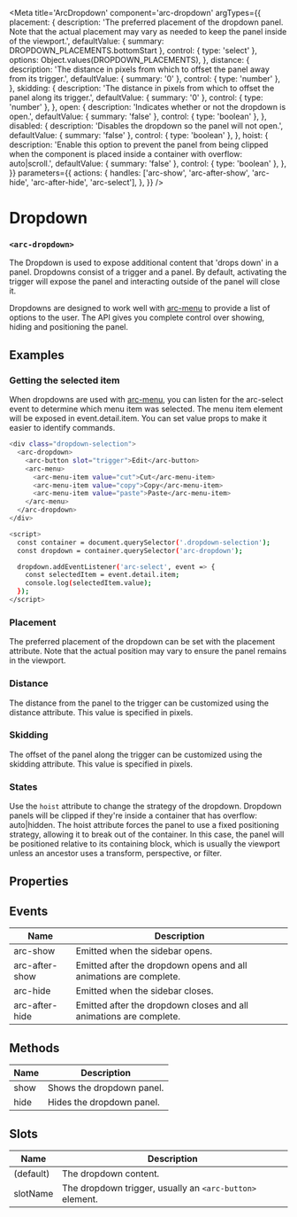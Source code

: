 
<Meta
title='ArcDropdown'
component='arc-dropdown'
argTypes={{
    placement: {
      description: 'The preferred placement of the dropdown panel. Note that the actual placement may vary as needed to keep the panel inside of the viewport.',
      defaultValue: { summary: DROPDOWN_PLACEMENTS.bottomStart },
      control: { type: 'select' },
      options: Object.values(DROPDOWN_PLACEMENTS),
    },
    distance: {
      description: 'The distance in pixels from which to offset the panel away from its trigger.',
      defaultValue: { summary: '0' },
      control: { type: 'number' },
    },
    skidding: {
        description: 'The distance in pixels from which to offset the panel along its trigger.',
        defaultValue: { summary: '0' },
        control: { type: 'number' },
    },
    open: {
        description: 'Indicates whether or not the dropdown is open.',
        defaultValue: { summary: 'false' },
        control: { type: 'boolean' },
    },
    disabled: {
        description: 'Disables the dropdown so the panel will not open.',
        defaultValue: { summary: 'false' },
        control: { type: 'boolean' },
    },
    hoist: {
        description: 'Enable this option to prevent the panel from being clipped when the component is placed inside a container with overflow: auto|scroll.',
        defaultValue: { summary: 'false' },
        control: { type: 'boolean' },
    },
}}
parameters={{
    actions: {
      handles: ['arc-show', 'arc-after-show', 'arc-hide', 'arc-after-hide', 'arc-select'],
    },
}} />

# Dropdown
### `<arc-dropdown>`

The Dropdown is used to expose additional content that 'drops down' in a panel.
Dropdowns consist of a trigger and a panel. By default, activating the trigger will expose the panel and interacting outside of the panel will close it.

Dropdowns are designed to work well with [arc-menu](?path=/story/arcmenu--default) to provide a list of options to the user.
The API gives you complete control over showing, hiding and positioning the panel.

<Canvas>
  <Story name="Default" story={stories.Default} />
</Canvas>

## Examples
### Getting the selected item
When dropdowns are used with [arc-menu](?path=/story/arcmenu--default), you can listen for the arc-select event to determine which menu item was selected.
The menu item element will be exposed in event.detail.item. You can set value props to make it easier to identify commands.

```bash
<div class="dropdown-selection">
  <arc-dropdown>
    <arc-button slot="trigger">Edit</arc-button>
    <arc-menu>
      <arc-menu-item value="cut">Cut</arc-menu-item>
      <arc-menu-item value="copy">Copy</arc-menu-item>
      <arc-menu-item value="paste">Paste</arc-menu-item>
    </arc-menu>
  </arc-dropdown>
</div>

<script>
  const container = document.querySelector('.dropdown-selection');
  const dropdown = container.querySelector('arc-dropdown');

  dropdown.addEventListener('arc-select', event => {
    const selectedItem = event.detail.item;
    console.log(selectedItem.value);
  });
</script>
```

### Placement
The preferred placement of the dropdown can be set with the placement attribute.
Note that the actual position may vary to ensure the panel remains in the viewport.
<Canvas>
  <Story name="Position" story={stories.Position} />
</Canvas>

### Distance
The distance from the panel to the trigger can be customized using the distance attribute.
This value is specified in pixels.
<Canvas>
  <Story name="Distance" story={stories.Distance} />
</Canvas>

### Skidding
The offset of the panel along the trigger can be customized using the skidding attribute.
This value is specified in pixels.
<Canvas>
  <Story name="Skidding" story={stories.Skidding} />
</Canvas>

### States
Use the `hoist` attribute to change the strategy of the dropdown.
Dropdown panels will be clipped if they're inside a container that has overflow: auto|hidden.
The hoist attribute forces the panel to use a fixed positioning strategy, allowing it to break out of the container.
In this case, the panel will be positioned relative to its containing block,
which is usually the viewport unless an ancestor uses a transform, perspective, or filter.

## Properties
<ArgsTable story='Default' />

## Events

| Name           | Description                                                       |
|----------------|-------------------------------------------------------------------|
| arc-show       | Emitted when the sidebar opens.                                   |
| arc-after-show | Emitted after the dropdown opens and all animations are complete. |
| arc-hide       | Emitted when the sidebar closes.                                  |
| arc-after-hide | Emitted after the dropdown closes and all animations are complete.|

## Methods

| Name         | Description                                               |
|--------------|-----------------------------------------------------------|
| show         | Shows the dropdown panel.                                 |
| hide         | Hides the dropdown panel.                                 |

## Slots

| Name         | Description                                               |
|--------------|-----------------------------------------------------------|
| (default)    | The dropdown content.                                     |
| slotName     | The dropdown trigger, usually an `<arc-button>` element.  |
